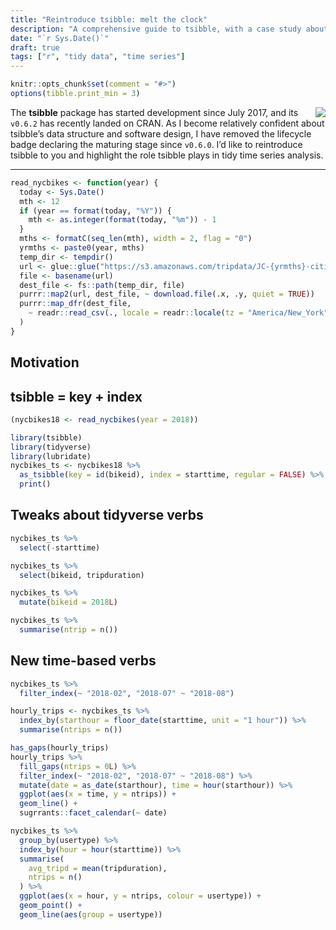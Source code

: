 ```yaml
---
title: "Reintroduce tsibble: melt the clock"
description: "A comprehensive guide to tsibble, with a case study about NYC Citi Bike"
date: "`r Sys.Date()`"
draft: true
tags: ["r", "tidy data", "time series"]
---
```


```r
knitr::opts_chunk$set(comment = "#>")
options(tibble.print_min = 3)
```

<img src="https://github.com/tidyverts/tsibble/blob/master/man/figures/logo.png?raw=true" align="right" />

The **tsibble** package has started development since July 2017, and its `v0.6.2` has recently landed on CRAN. As I become relatively confident about tsibble's data structure and software design, I have removed the lifecycle badge declaring the maturing stage since `v0.6.0`. I'd like to reintroduce tsibble to you and highlight the role tsibble plays in tidy time series analysis.

---

```r
read_nycbikes <- function(year) {
  today <- Sys.Date()
  mth <- 12
  if (year == format(today, "%Y")) {
    mth <- as.integer(format(today, "%m")) - 1
  }
  mths <- formatC(seq_len(mth), width = 2, flag = "0")
  yrmths <- paste0(year, mths)
  temp_dir <- tempdir()
  url <- glue::glue("https://s3.amazonaws.com/tripdata/JC-{yrmths}-citibike-tripdata.csv.zip")
  file <- basename(url)
  dest_file <- fs::path(temp_dir, file)
  purrr::map2(url, dest_file, ~ download.file(.x, .y, quiet = TRUE))
  purrr::map_dfr(dest_file,
    ~ readr::read_csv(., locale = readr::locale(tz = "America/New_York"))
  )
}
```

## Motivation

## tsibble = key + index

```r
(nycbikes18 <- read_nycbikes(year = 2018))
```

```r
library(tsibble)
library(tidyverse)
library(lubridate)
nycbikes_ts <- nycbikes18 %>% 
  as_tsibble(key = id(bikeid), index = starttime, regular = FALSE) %>% 
  print()
```

## Tweaks about tidyverse verbs

```r
nycbikes_ts %>% 
  select(-starttime)
```

```r
nycbikes_ts %>% 
  select(bikeid, tripduration)
```

```r
nycbikes_ts %>% 
  mutate(bikeid = 2018L)
```

```r
nycbikes_ts %>% 
  summarise(ntrip = n())
```

## New time-based verbs

```r
nycbikes_ts %>% 
  filter_index(~ "2018-02", "2018-07" ~ "2018-08")
```

```r
hourly_trips <- nycbikes_ts %>% 
  index_by(starthour = floor_date(starttime, unit = "1 hour")) %>% 
  summarise(ntrips = n())
```

```r
has_gaps(hourly_trips)
hourly_trips %>% 
  fill_gaps(ntrips = 0L) %>% 
  filter_index(~ "2018-02", "2018-07" ~ "2018-08") %>% 
  mutate(date = as_date(starthour), time = hour(starthour)) %>% 
  ggplot(aes(x = time, y = ntrips)) +
  geom_line() +
  sugrrants::facet_calendar(~ date)

nycbikes_ts %>% 
  group_by(usertype) %>% 
  index_by(hour = hour(starttime)) %>% 
  summarise(
    avg_tripd = mean(tripduration),
    ntrips = n()
  ) %>% 
  ggplot(aes(x = hour, y = ntrips, colour = usertype)) +
  geom_point() +
  geom_line(aes(group = usertype))
```

